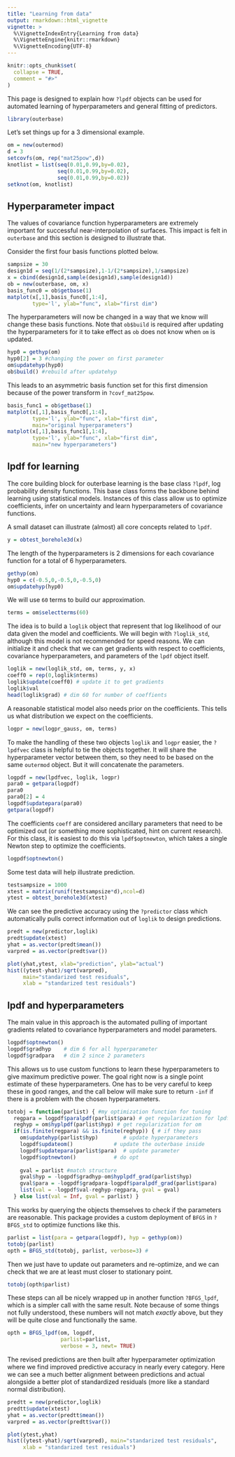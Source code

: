 ```yaml
---
title: "Learning from data"
output: rmarkdown::html_vignette
vignette: >
  %\VignetteIndexEntry{Learning from data}
  %\VignetteEngine{knitr::rmarkdown}
  %\VignetteEncoding{UTF-8}
---
```


```r
knitr::opts_chunk$set(
  collapse = TRUE,
  comment = "#>"
)
```

This page is designed to explain how `?lpdf` objects can be used for automated learning of hyperparameters and general fitting of predictors.
```r
library(outerbase)
```

Let's set things up for a 3 dimensional example.
```r
om = new(outermod)
d = 3
setcovfs(om, rep("mat25pow",d))
knotlist = list(seq(0.01,0.99,by=0.02),
                seq(0.01,0.99,by=0.02),
                seq(0.01,0.99,by=0.02))
setknot(om, knotlist)
```

## Hyperparameter impact 

The values of covariance function hyperparameters are extremely important for successful near-interpolation of surfaces.  This impact is felt in `outerbase` and this section is designed to illustrate that.

Consider the first four basis functions plotted below.
```r
sampsize = 30
design1d = seq(1/(2*sampsize),1-1/(2*sampsize),1/sampsize)
x = cbind(design1d,sample(design1d),sample(design1d))
ob = new(outerbase, om, x)
basis_func0 = ob$getbase(1)
matplot(x[,1],basis_func0[,1:4], 
        type='l', ylab="func", xlab="first dim")
```

The hyperparameters will now be changed in a way that we know will change these basis functions.  Note that `ob$build` is required after updating the hyperparameters for it to take effect as `ob` does not know when `om` is updated.
```r
hyp0 = gethyp(om)
hyp0[2] = 3 #changing the power on first parameter
om$updatehyp(hyp0)
ob$build() #rebuild after updatehyp
```

This leads to an asymmetric basis function set for this first dimension because of the power transform in `?covf_mat25pow`.

```r
basis_func1 = ob$getbase(1)
matplot(x[,1],basis_func0[,1:4], 
        type='l', ylab="func", xlab="first dim",
        main="original hyperparameters")
matplot(x[,1],basis_func1[,1:4], 
        type='l', ylab="func", xlab="first dim",
        main="new hyperparameters")
```

## lpdf for learning

The core building block for outerbase learning is the base class `?lpdf`, log probability density functions.  This base class forms the backbone behind learning using statistical models. Instances of this class allow us to optimize coefficients, infer on uncertainty and learn hyperparameters of covariance functions. 

A small dataset can illustrate (almost) all core concepts related to `lpdf`.
```r
y = obtest_borehole3d(x)
```

The length of the hyperparameters is 2 dimensions for each covariance function for a total of 6 hyperparameters.
```r
gethyp(om)
hyp0 = c(-0.5,0,-0.5,0,-0.5,0)
om$updatehyp(hyp0)
```

We will use `60` terms to build our approximation.
```r
terms = om$selectterms(60)
```


The idea is to build a `loglik` object that represent that log likelihood of our data given the model and coefficients.  We will begin with `?loglik_std`, although this model is not recommended for speed reasons.  We can initialize it and check that we can get gradients with respect to coefficients, covariance hyperparameters, and parameters of the `lpdf` object itself.
```r
loglik = new(loglik_std, om, terms, y, x) 
coeff0 = rep(0,loglik$nterms)
loglik$update(coeff0) # update it to get gradients
loglik$val
head(loglik$grad) # dim 60 for number of coeffients
```

A reasonable statistical model also needs prior on the coefficients.  This tells us what distribution we expect on the coefficients.
```r
logpr = new(logpr_gauss, om, terms)
```

 To make the handling of these two objects `loglik` and `logpr` easier, the `?lpdfvec` class is helpful to tie the objects together.  It will share the hyperparameter vector between them, so they need to be based on the same `outermod` object.  But it will concatenate the parameters.
```r
logpdf = new(lpdfvec, loglik, logpr)
para0 = getpara(logpdf)
para0
para0[2] = 4
logpdf$updatepara(para0)
getpara(logpdf)
```
 
The coefficients `coeff` are considered ancillary parameters that need to be optimized out (or something more sophisticated, hint on current research). For this class, it is easiest to do this via `lpdf$optnewton`, which takes a single Newton step to optimize the coefficients.
```r
logpdf$optnewton()
```

Some test data will help illustrate prediction.

```r
testsampsize = 1000
xtest = matrix(runif(testsampsize*d),ncol=d)
ytest = obtest_borehole3d(xtest)
```

We can see the predictive accuracy using the `?predictor` class which automatically pulls correct information out of `loglik` to design predictions.


```r
predt = new(predictor,loglik)
predt$update(xtest)
yhat = as.vector(predt$mean())
varpred = as.vector(predt$var())

plot(yhat,ytest, xlab="prediction", ylab="actual")
hist((ytest-yhat)/sqrt(varpred),
     main="standarized test residuals",
     xlab = "standarized test residuals")
```

## lpdf and hyperparameters

The main value in this approach is the automated pulling of important gradients related to covariance hyperparameters and model parameters.
```r
logpdf$optnewton()
logpdf$gradhyp    # dim 6 for all hyperparameter
logpdf$gradpara   # dim 2 since 2 parameters
```

This allows us to use custom functions to learn these hyperparameters to give maximum predictive power.  The goal right now is a single point estimate of these hyperparameters. One has to be very careful to keep these in good ranges, and the call below will make sure to return `-inf` if there is a problem with the chosen hyperparameters.
```r
totobj = function(parlist) { #my optimization function for tuning
  regpara = logpdf$paralpdf(parlist$para) # get regularization for lpdf
  reghyp = om$hyplpdf(parlist$hyp) # get regularization for om
  if(is.finite(regpara) && is.finite(reghyp)) { # if they pass
    om$updatehyp(parlist$hyp)        # update hyperparameters
    logpdf$updateom()             # update the outerbase inside
    logpdf$updatepara(parlist$para)  # update parameter
    logpdf$optnewton()            # do opt
    
    gval = parlist #match structure
    gval$hyp = -logpdf$gradhyp-om$hyplpdf_grad(parlist$hyp)
    gval$para = -logpdf$gradpara-logpdf$paralpdf_grad(parlist$para)
    list(val = -logpdf$val-reghyp-regpara, gval = gval)
  } else list(val = Inf, gval = parlist) }
```

This works by querying the objects themselves to check if the parameters are reasonable. This package provides a custom deployment of `BFGS` in `?BFGS_std` to optimize functions like this.
```r
parlist = list(para = getpara(logpdf), hyp = gethyp(om))
totobj(parlist)
opth = BFGS_std(totobj, parlist, verbose=3) #
```

Then we just have to update out parameters and re-optimize, and we can check 
that we are at least must closer to stationary point.
```r
totobj(opth$parlist)
```

These steps can all be nicely wrapped up in another function `?BFGS_lpdf`, which is a simpler call with the same result.  Note because of some things not fully understood, these numbers will not match _exactly_ above, but they will be quite close and functionally the same.
```r
opth = BFGS_lpdf(om, logpdf, 
                 parlist=parlist, 
                 verbose = 3, newt= TRUE)  
```
The revised predictions are then built after hyperparameter optimization where we find improved predictive accuracy in nearly every category.  Here we can see a much better alignment between predictions and actual alongside a better plot of standardized residuals (more like a standard normal distribution).

```r
predtt = new(predictor,loglik)
predtt$update(xtest)
yhat = as.vector(predtt$mean())
varpred = as.vector(predtt$var())

plot(ytest,yhat)
hist((ytest-yhat)/sqrt(varpred), main="standarized test residuals",
     xlab = "standarized test residuals")
```